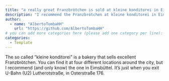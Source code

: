 ```yaml
---
title: "a really great Franzbrötchen is sold at kleine konditorei in Eimsbüttel"
description: "I recommend the Franzbrötchen at kleine konditorei in Eimsbüttel"
author:
  - name: "AlbertoTombaHH"
    url: "https://github.com/AlbertoTombaHH"
# you can add more categories here (please add one category per line):
categories:
  - Template
---
```


The so called "kleine konditorei" is a bakery that sells excellent Franzbrötchen.
You can find it at four different locations around the city, but I recommend (and only know) the one in Eimsbüttel. It's just when you exit U-Bahn (U2) Lutherotstraße, in Osterstraße 176. 